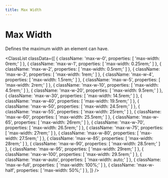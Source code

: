 ```yaml
---
title: Max Width
---
```



# Max Width

Defines the maximum width an element can have.

<ClassList
  classData={[
    {
      className: 'max-w-0',
      properties: [
        'max-width: 0rem;'
      ]
    },
    {
      className: 'max-w-1',
      properties: [
        'max-width: 0.25rem;'
      ]
    },
    {
      className: 'max-w-2',
      properties: [
        'max-width: 0.5rem;'
      ]
    },
    {
      className: 'max-w-3',
      properties: [
        'max-width: 1rem;'
      ]
    },
    {
      className: 'max-w-4',
      properties: [
        'max-width: 1.5rem;'
      ]
    },
    {
      className: 'max-w-5',
      properties: [
        'max-width: 2rem;'
      ]
    },
    {
      className: 'max-w-10',
      properties: [
        'max-width: 4.5rem;'
      ]
    },
    {
      className: 'max-w-20',
      properties: [
        'max-width: 9.5rem;'
      ]
    },
    {
      className: 'max-w-30',
      properties: [
        'max-width: 14.5rem;'
      ]
    },
    {
      className: 'max-w-40',
      properties: [
        'max-width: 19.5rem;'
      ]
    },
    {
      className: 'max-w-50',
      properties: [
        'max-width: 24.5rem;'
      ]
    },
    {
      className: 'max-w-55',
      properties: [
        'max-width: 25rem;'
      ]
    },
    {
      className: 'max-w-60',
      properties: [
        'max-width: 25.5rem;'
      ]
    },
    {
      className: 'max-w-65',
      properties: [
        'max-width: 26rem;'
      ]
    },
    {
      className: 'max-w-70',
      properties: [
        'max-width: 26.5rem;'
      ]
    },
    {
      className: 'max-w-75',
      properties: [
        'max-width: 27rem;'
      ]
    },
    {
      className: 'max-w-80',
      properties: [
        'max-width: 27.5rem;'
      ]
    },
    {
      className: 'max-w-85',
      properties: [
        'max-width: 28rem;'
      ]
    },
    {
      className: 'max-w-90',
      properties: [
        'max-width: 28.5rem;'
      ]
    },
    {
      className: 'max-w-95',
      properties: [
        'max-width: 29rem;'
      ]
    },
    {
      className: 'max-w-100',
      properties: [
        'max-width: 29.5rem;'
      ]
    },
    {
      className: 'max-w-auto',
      properties: [
        'max-width: auto;'
      ]
    },
    {
      className: 'max-w-full',
      properties: [
        'max-width: 100%;'
      ]
    },
    {
      className: 'max-w-half',
      properties: [
        'max-width: 50%;'
      ]
    },
  ]}
/>